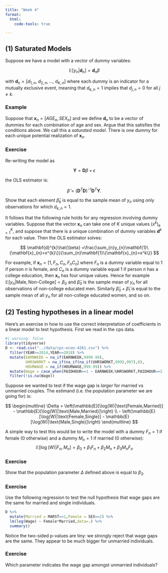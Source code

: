 ```yaml
---
title: "Week 4"
format:
  html:
    code-tools: true

---
```


## (1) Saturated Models

Suppose we have a model with a vector of dummy variables:

$$ \mathbb{E}[y_{n}|\mathbf{d}_{n}] = \mathbf{d}_{n}\beta $$

with $\mathbf{d}_{n} = [d_{1,n},\ d_{2,n},...,\ d_{K,n}]$ where each dummy is an indicator for a mutually exclusive event, meaning that $d_{k,n}=1$ implies that $d_{j,n}=0$ for all $j\neq k$.

### Example

Suppose that $\mathbf{x}_{n} = [AGE_{n},SEX_{n}]$ and we define $\mathbf{d}_{n}$ to be a vector of dummies for each combination of age and sex. Argue that this satisfies the conditions above. We call this a *saturated model*. There is one dummy for each unique potential realization of $\mathbf{x}_{n}$.

### Exercise
Re-writing the model as

$$ \mathbf{Y} = \mathbf{D}\beta + \epsilon $$

the OLS estimator is:

$$ \hat{\beta} = \left(\mathbf{D}^{T}\mathbf{D}\right)^{-1}\mathbf{D}^{T}\mathbf{Y}.$$

Show that each element $\hat{\beta}_{k}$ is equal to the sample mean of $y_{n}$ using only observations for which $d_{k,n}=1$.

It follows that the following rule holds for any regression involving dummy variables. Suppose that the vector $\mathbf{x}_{n}$ can take one of $K$ unique values $(x^{k})_{k=1}^{K}$, and suppose that there is a unique combination of dummy variables $\mathbf{d}^{k}$ for each value. Then the OLS estimator solves:

$$ \mathbf{d}^{k}\hat{\beta} =\frac{\sum_{n}y_{n}\mathbf{1}\{\mathbf{x}_{n}=x^{k}\}}{\sum_{n}\mathbf{1}\{\mathbf{x}_{n}=x^k\}}  $$

For example, if $\mathbf{x}_{n} = [1,F_{n},C_{n},F_{n}C_{n}]$ where $F_{n}$ is a dummy variable equal to 1 if person $n$ is female, and $C_{n}$ is a dummy variable equal 1 if person $n$ has a college education, then $\mathbf{x}_{n}$ has four unique values. Hence for example $\mathbb{E}[y_{n}|\text{Male},\text{Non-College}]=\beta_{0}$ and $\hat{\beta}_{0}$ is the sample mean of $y_{n}$ for all observations of non-college educated men. Similarly $\hat{\beta}_{0} + \hat{\beta}_{1}$ is equal to the sample mean of all $y_{n}$ for all non-college educated women, and so on.


## (2) Testing hypotheses in a linear model

Here's an exercise in how to use the correct interpretation of coefficients in a linear model to test hypothesis. First we read in the cps data.

```r
#| warning: false
library(tidyverse)
D <- read.csv("../data/cps-econ-4261.csv") %>%
  filter(YEAR>=2014,YEAR<=2018) %>%
  mutate(EARNWEEK = na_if(EARNWEEK,9999.99),
         UHRSWORKT = na_if(na_if(na_if(UHRSWORKT,999),997),0),
         HOURWAGE = na_if(HOURWAGE,999.99)) %>%
  mutate(Wage = case_when(PAIDHOUR==1 ~ EARNWEEK/UHRSWORKT,PAIDHOUR==2 ~ HOURWAGE)) %>%
  filter(!is.na(Wage))

```

Suppose we wanted to test if the wage gap is *larger* for married vs unmarried couples. The estimand (i.e. the population parameter we are going for) is:

$$
\begin{multline}
\Delta = \left(\mathbb{E}[\log(W)|\text{Female,Married}] - \mathbb{E}[\log(W)|\text{Male,Married}]\right) \\ - \left(\mathbb{E}[\log(W)|\text{Female,Single}] - \mathbb{E}[\log(W)|\text{Male,Single}]\right) 
\end{multline}
$$

A simple way to test this would be to write the model with a dummy $F_{n}=1$ if female (0 otherwise) and a dummy $M_{n}=1$ if married (0 otherwise):
$$\mathbb{E}[\log(W)|F_{n},M_{n}] = \beta_{0} + \beta_{1}F_{n} + \beta_{2}M_{n} + \beta_{3}M_{n}F_{n} $$

### Exercise
Show that the population parameter $\Delta$ defined above is equal to $\beta_{3}$.

### Exercise
Use the following regression to test the null hypothesis that wage gaps are the same for married and single individuals.
```r
D %>%
  mutate(Married = MARST==1,Female = SEX==2) %>%
  lm(log(Wage) ~ Female*Married,data=.) %>%
  summary()
```

Notice the two-sided p-values are tiny: we strongly reject that wage gaps are the same. They appear to be much bigger for unmarried individuals.


### Exercise

Which parameter indicates the wage gap amongst unmarried individuals?


